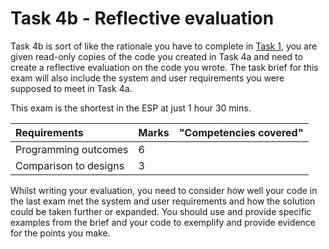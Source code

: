 # Task 4b - Reflective evaluation

Task 4b is sort of like the rationale you have to complete in [Task 1](/esp/task-1), you are given read-only copies of the code you created in Task 4a and need to create a reflective evaluation on the code you wrote. The task brief for this exam will also include the system and user requirements you were supposed to meet in Task 4a.

This exam is the shortest in the ESP at just 1 hour 30 mins.

| Requirements | Marks | "Competencies covered" |
| :----------- | :---- | :--------------------- |
| Programming outcomes | 6 | |
| Comparison to designs | 3 | |

Whilst writing your evaluation, you need to consider how well your code in the last exam met the system and user requirements and how the solution could be taken further or expanded. You should use and provide specific examples from the brief and your code to exemplify and provide evidence for the points you make.
